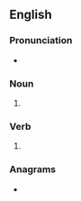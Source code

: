 ==English==

===Pronunciation===
* {{rhymes|eɪz|lang=en}}

===Noun===
{{head|en|noun form}}

# {{plural of|sway|lang=en}}

===Verb===
{{head|en|verb form}}

# {{en-third-person singular of|sway}}

===Anagrams===
* {{anagrams|en|a=asswy|wassy}}